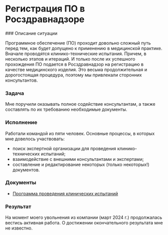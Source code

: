 
# Регистрация ПО в Росздравнадзоре

<Steps>
### Описание ситуации

Программное обеспечение (ПО) проходит довольно сложный путь перед тем, как будет допущено к применению в медицинской практике. Вначале проводятся клинико-технические испытания. Причем, в несколько этапов и итераций. И только после их успешного прохождения ПО подается в Росздравнадзор на регистрацию в качестве медицинского изделия. Это весьма продолжительная и дорогостоящая процедура, поэтому мы привлекали сторонних консультантов.

### Задача

Мне поручили оказывать полное содействие консультантам, а также составлять по их требованию необходимые документы.

### Исполнение

Работали командой из пяти человек. Основные процессы, в которых мне довелось участвовать:

- поиск экспертной организации для проведения клинико-технических испытаний;
- взаимодействие с внешними консультантами и экспертами;
- составление и редактирование некоторых (только некоторых!) документов. 

### Документы
  
- [Программа проведения клинических испытаний](#)

### Результат

На момент моего увольнения из компании (март 2024 г.) продолжалась вестись активная работа. О достижении окончательного результата мне не известно.

</Steps>